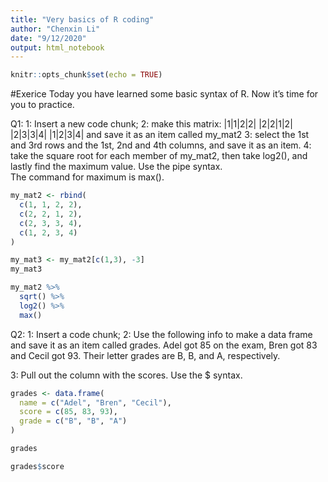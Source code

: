 ---
title: "Very basics of R coding"
author: "Chenxin Li"
date: "9/12/2020"
output: html_notebook 
---

```{r setup, include=FALSE}
knitr::opts_chunk$set(echo = TRUE)
```


#Exerice
Today you have learned some basic syntax of R. Now it's time for you to practice. 

Q1: 
1: Insert a new code chunk;
2: make this matrix:
|1|1|2|2|
|2|2|1|2|
|2|3|3|4|
|1|2|3|4| 
and save it as an item called my_mat2
3: select the 1st and 3rd rows and the 1st, 2nd and 4th columns, and save it as an item. 
4: take the square root for each member of my_mat2, then take log2(), and lastly find the maximum value. Use the pipe syntax.  
The command for maximum is max().

```{r}
my_mat2 <- rbind(
  c(1, 1, 2, 2),
  c(2, 2, 1, 2),
  c(2, 3, 3, 4),
  c(1, 2, 3, 4)
)

my_mat3 <- my_mat2[c(1,3), -3]
my_mat3

my_mat2 %>% 
  sqrt() %>% 
  log2() %>% 
  max()
```

Q2: 
1: Insert a code chunk;
2: Use the following info to make a data frame and save it as an item called grades.
Adel got 85 on the exam, Bren got 83 and Cecil got 93. Their letter grades are B, B, and A, respectively. 

3: Pull out the column with the scores. Use the $ syntax. 

```{r}
grades <- data.frame(
  name = c("Adel", "Bren", "Cecil"),
  score = c(85, 83, 93),
  grade = c("B", "B", "A")
) 

grades

grades$score
```










